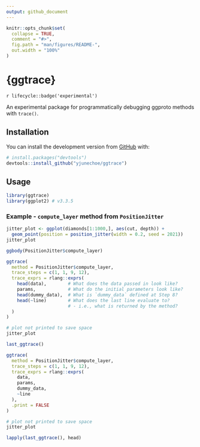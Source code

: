 ```yaml
---
output: github_document
---
```


<!-- README.md is generated from README.Rmd. Please edit that file -->

```r
knitr::opts_chunk$set(
  collapse = TRUE,
  comment = "#>",
  fig.path = "man/figures/README-",
  out.width = "100%"
)
```

# {ggtrace}

<!-- badges: start -->
`r lifecycle::badge('experimental')`
<!-- badges: end -->

An experimental package for programmatically debugging ggproto methods with `trace()`.

## Installation

You can install the development version from [GitHub](https://github.com/) with:

``` r
# install.packages("devtools")
devtools::install_github("yjunechoe/ggtrace")
```

## Usage

```r
library(ggtrace)
library(ggplot2) # v3.3.5
```

### Example - `compute_layer` method from `PositionJitter`

```r
jitter_plot <- ggplot(diamonds[1:1000,], aes(cut, depth)) +
  geom_point(position = position_jitter(width = 0.2, seed = 2021))
jitter_plot
```

```r
ggbody(PositionJitter$compute_layer)
```

```r
ggtrace(
  method = PositionJitter$compute_layer,
  trace_steps = c(1, 1, 9, 12),
  trace_exprs = rlang::exprs(
    head(data),        # What does the data passed in look like?
    params,            # What do the initial parameters look like?
    head(dummy_data),  # What is `dummy_data` defined at Step 8?
    head(~line)        # What does the last line evaluate to?
                       # - i.e., what is returned by the method?
  )
)

# plot not printed to save space
jitter_plot
```

```r
last_ggtrace()
```

```r
ggtrace(
  method = PositionJitter$compute_layer,
  trace_steps = c(1, 1, 9, 12),
  trace_exprs = rlang::exprs(
    data,
    params,
    dummy_data,
    ~line
  ),
  .print = FALSE
)

# plot not printed to save space
jitter_plot
```

```r
lapply(last_ggtrace(), head)
```

